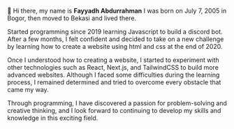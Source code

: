 👋 Hi there, my name is **Fayyadh Abdurrahman** I was born on July 7, 2005 in Bogor, then moved to Bekasi and lived there.

Started programming since 2019 learning Javascript to build a discord bot. After a few months, I felt confident and decided to take on a new challenge by learning how to create a website using html and css at the end of 2020.

Once I understood how to creating a website, I started to experiment with other technologies such as React, Next.js, and TailwindCSS to build more advanced websites. Although I faced some difficulties during the learning process, I remained determined and tried to overcome every obstacle that came my way.

Through programming, I have discovered a passion for problem-solving and creative thinking, and I look forward to continuing to develop my skills and knowledge in this exciting field.
